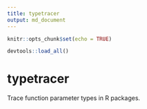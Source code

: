 ```yaml
---
title: typetracer
output: md_document
---
```


```r
knitr::opts_chunk$set(echo = TRUE)
```

```r
devtools::load_all()
```

# typetracer

Trace function parameter types in R packages.
